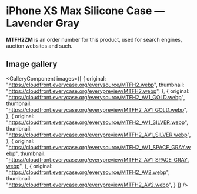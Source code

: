 
# iPhone XS Max Silicone Case — Lavender Gray

<Callout type='info' emoji='👉🏻'>**MTFH2ZM** is an order number for this product, used for search engines, auction websites and such.</Callout>

## Image gallery

<GalleryComponent
    images={[
      {
        original: "https://cloudfront.everycase.org/everysource/MTFH2.webp",
        thumbnail: "https://cloudfront.everycase.org/everypreview/MTFH2.webp",
      },
      {
        original: "https://cloudfront.everycase.org/everysource/MTFH2_AV1_GOLD.webp",
        thumbnail: "https://cloudfront.everycase.org/everypreview/MTFH2_AV1_GOLD.webp",
      },
      {
        original: "https://cloudfront.everycase.org/everysource/MTFH2_AV1_SILVER.webp",
        thumbnail: "https://cloudfront.everycase.org/everypreview/MTFH2_AV1_SILVER.webp",
      },
      {
        original: "https://cloudfront.everycase.org/everysource/MTFH2_AV1_SPACE_GRAY.webp",
        thumbnail: "https://cloudfront.everycase.org/everypreview/MTFH2_AV1_SPACE_GRAY.webp",
      },
      {
        original: "https://cloudfront.everycase.org/everysource/MTFH2_AV2.webp",
        thumbnail: "https://cloudfront.everycase.org/everypreview/MTFH2_AV2.webp",
      }
    ]}
  />
